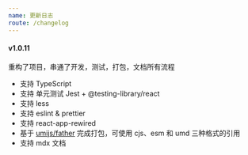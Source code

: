 ```yaml
---
name: 更新日志
route: /changelog
---
```


#### v1.0.11
重构了项目，串通了开发，测试，打包，文档所有流程

- 支持 TypeScript
- 支持 单元测试 Jest + @testing-library/react
- 支持 less
- 支持 eslint & prettier
- 支持 react-app-rewired
- 基于 [umijs/father](https://github.com/umijs/father) 完成打包，可使用 cjs、esm 和 umd 三种格式的引用
- 支持 mdx 文档
